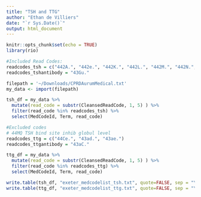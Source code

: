 ```yaml
---
title: "TSH and TTG"
author: "Ethan de Villiers"
date: "`r Sys.Date()`"
output: html_document
---
```


```r
knitr::opts_chunk$set(echo = TRUE)
library(rio)
```

``` r
#Included Read Codes:
readcodes_tsh = c("442A.", "442e.", "442K.", "442L.", "442M.", "442N.", "442O.", "442P.", "442Q.", "442R.", "442S.", "442T.", "442W.", "442X.")
readcodes_tshantibody = "43Gu."

filepath = '~/Downloads/CPRDAurumMedical.txt'
my_data <- import(filepath)

tsh_df = my_data %>%
  mutate(read_code = substr(CleansedReadCode, 1, 5) ) %>%
  filter(read_code %in% readcodes_tsh) %>%
  select(MedCodeId, Term, read_code)
```


``` r
#Excluded codes
# 44MQ TSH bind site inhib globul level
readcodes_ttg = c("44Ce.", "43ad.", "43ae.")
readcodes_ttgantibody = "43aC."

ttg_df = my_data %>%
  mutate(read_code = substr(CleansedReadCode, 1, 5) ) %>%
  filter(read_code %in% readcodes_ttg) %>%
  select(MedCodeId, Term, read_code)

```


``` r
write.table(tsh_df, "exeter_medcodelist_tsh.txt", quote=FALSE, sep = "\t", row.names=FALSE, col.names=TRUE)
write.table(ttg_df, "exeter_medcodelist_ttg.txt", quote=FALSE, sep = "\t", row.names=FALSE, col.names=TRUE)
```